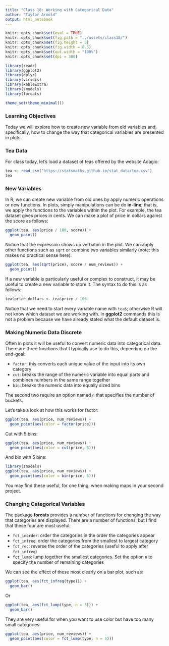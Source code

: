 ```yaml
---
title: "Class 18: Working with Categorical Data"
author: "Taylor Arnold"
output: html_notebook
---
```


```r
knitr::opts_chunk$set(eval = TRUE)
knitr::opts_chunk$set(fig.path = "../assets/class18/")
knitr::opts_chunk$set(fig.height = 5)
knitr::opts_chunk$set(fig.width = 8.5)
knitr::opts_chunk$set(out.width = "100%")
knitr::opts_chunk$set(dpi = 300)
```

```r
library(readr)
library(ggplot2)
library(dplyr)
library(viridis)
library(kableExtra)
library(smodels)
library(forcats)

theme_set(theme_minimal())
```

### Learning Objectives

Today we will explore how to create new variable from old variables and,
specifically, how to change the way that categorical variables are presented
in plots.

### Tea Data

For class today, let's load a dataset of teas offered by the website Adagio:

```r
tea <- read_csv("https://statsmaths.github.io/stat_data/tea.csv")
tea
```

### New Variables

In R, we can create new variable from old ones by apply numeric operations
or new functions. In plots, simply manipulations can be do **in-line**; that
is, we apply the functions to the variables within the plot. For example,
the tea dataset gives prices in cents. We can make a plot of price in dollars
against the score as follows:

```r
ggplot(tea, aes(price / 100, score)) +
  geom_point()
```

Notice that the expression shows up verbatim in the plot. We can apply other
functions such as `sqrt` or combine two variables similarly (note: this makes
no practical sense here):

```r
ggplot(tea, aes(sqrt(price), score / num_reviews)) +
  geom_point()
```

If a new variable is particularly useful or complex to construct, it may be
useful to create a new variable to store it. The syntax to do this is as
follows:

```r
tea$price_dollars <- tea$price / 100
```

Notice that we need to start every variable name with `tea$`; otherwise R will
not know which dataset we are working with. In **ggplot2** commands this is
not a problem because we have already stated what the default dataset is.

### Making Numeric Data Discrete

Often in plots it will be useful to convert numeric data into categorical
data. There are three functions that I typically use to do this, depending on
the end-goal:

- `factor`: this converts each unique value of the input into its own category
- `cut`: breaks the range of the numeric variable into equal parts and combines
numbers in the same range together
- `bin`: breaks the numeric data into equally sized bins

The second two require an option named `n` that specifies the number of buckets.

Let's take a look at how this works for factor:

```r
ggplot(tea, aes(price, num_reviews)) +
  geom_point(aes(color = factor(price)))
```

Cut with 5 bins:

```r
ggplot(tea, aes(price, num_reviews)) +
  geom_point(aes(color = cut(price, 5)))
```

And bin with 5 bins:

```r
library(smodels)
ggplot(tea, aes(price, num_reviews)) +
  geom_point(aes(color = bin(price, 5)))
```

You may find these useful, for one thing, when making maps in your second
project.

### Changing Categorical Variables

The package **forcats** provides a number of functions for changing the
way that categories are displayed. There are a number of functions, but
I find that these four are most useful:

- `fct_inorder`: order the categories in the order the categories appear
- `fct_infreq`: order the categories from the smallest to largest category
- `fct_rec`: reverse the order of the categories (useful to apply after
`fct_infreq`)
- `fct_lump`: lump together the smallest categories. Set the option `n` to
specify the number of remaining categories

We can see the effect of these most clearly on a bar plot, such as:

```r
ggplot(tea, aes(fct_infreq(type))) +
  geom_bar()
```

Or

```r
ggplot(tea, aes(fct_lump(type, n = 3))) +
  geom_bar()
```

They are very useful for when you want to use color but have too many small
categories:

```r
ggplot(tea, aes(price, num_reviews)) +
  geom_point(aes(color = fct_lump(type, n = 5)))
```



